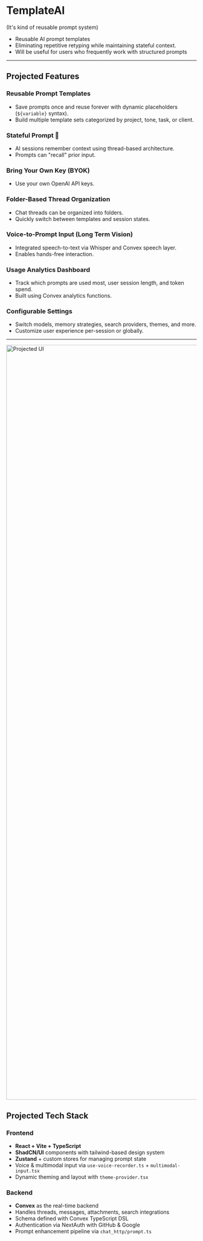 # TemplateAI

(It's kind of reusable prompt system)

- Reusable AI prompt templates
- Eliminating repetitive retyping while maintaining stateful context.
- Will be useful for users who frequently work with structured prompts

---

## Projected Features

### Reusable Prompt Templates
- Save prompts once and reuse forever with dynamic placeholders (`${variable}` syntax).
- Build multiple template sets categorized by project, tone, task, or client.

### Stateful Prompt 🧠
- AI sessions remember context using thread-based architecture.
- Prompts can "recall" prior input.

### Bring Your Own Key (BYOK)
- Use your own OpenAI API keys.

### Folder-Based Thread Organization
- Chat threads can be organized into folders.
- Quickly switch between templates and session states.

### Voice-to-Prompt Input (Long Term Vision)
- Integrated speech-to-text via Whisper and Convex speech layer.
- Enables hands-free interaction.

### Usage Analytics Dashboard
- Track which prompts are used most, user session length, and token spend.
- Built using Convex analytics functions.

### Configurable Settings
- Switch models, memory strategies, search providers, themes, and more.
- Customize user experience per-session or globally.

---

<Image link="/images/template.png" alt="Projected UI" height="2000" width="700" />

## Projected Tech Stack

### Frontend
- **React + Vite + TypeScript**
- **ShadCN/UI** components with tailwind-based design system
- **Zustand** + custom stores for managing prompt state
- Voice & multimodal input via `use-voice-recorder.ts` + `multimodal-input.tsx`
- Dynamic theming and layout with `theme-provider.tsx`

### Backend
- **Convex** as the real-time backend
- Handles threads, messages, attachments, search integrations
- Schema defined with Convex TypeScript DSL
- Authentication via NextAuth with GitHub & Google
- Prompt enhancement pipeline via `chat_http/prompt.ts`
